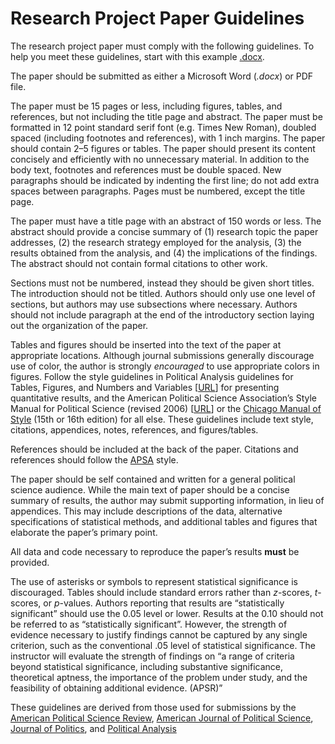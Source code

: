 # Research Project Paper Guidelines

The research project paper must comply with the following guidelines. To help you meet these guidelines, start with this example [.docx](/files/example-manuscript.docx).

The paper should be submitted as either a Microsoft Word (*.docx*) or PDF file.

The paper must be 15 pages or less, including figures, tables, and references, but not including the title page and abstract. The paper must be formatted in 12 point standard serif font (e.g. Times New Roman), doubled spaced (including footnotes and references), with 1 inch margins. The paper should contain 2--5 figures or tables. The paper should present its content concisely and efficiently with no unnecessary material. In addition to the body text, footnotes and references must be double spaced. New paragraphs should be indicated by indenting the first line; do not add extra spaces between paragraphs. Pages must be numbered, except the title page.

The paper must have a title page with an abstract of 150 words or less. The abstract should provide a concise summary of (1) research topic the paper addresses, (2) the research strategy employed for the analysis, (3) the results obtained from the analysis, and (4) the implications of the findings. The abstract should not contain formal citations to other work.

Sections must not be numbered, instead they should be given short titles. The introduction should not be titled. Authors should only use one level of sections, but authors may use subsections where necessary. Authors should not include paragraph at the end of the introductory section laying out the organization of the paper.

Tables and figures should be inserted into the text of the paper at appropriate locations. Although journal submissions generally discourage use of color, the author is strongly *encouraged* to use appropriate colors in figures. Follow the style guidelines in  Political Analysis guidelines for Tables, Figures, and Numbers and Variables [[URL](http://www.oxfordjournals.org/our_journals/polana/for_authors/general.html)] for presenting quantitative results, and the American Political Science Association's Style Manual for Political Science (revised 2006) [[URL](http://www.apsanet.org/Portals/54/APSA%20Files/publications/APSAStyleManual2006.pdf)] or the [Chicago Manual of Style](http://www.chicagomanualofstyle.org/search.epl) (15th or 16th edition) for all else. These guidelines include text style, citations, appendices, notes, references, and figures/tables.

References should be included at the back of the paper. Citations and references should follow the [APSA](http://www.apsanet.org/Portals/54/APSA%20Files/publications/APSAStyleManual2006.pdf) style.

The paper should be self contained and written for a general political science audience.
While the main text of paper should be a concise summary of results, the author may submit supporting information, in lieu of appendices. This may include descriptions of the data, alternative specifications of statistical methods, and additional tables and figures that elaborate the paper's primary point.

All data and code necessary to reproduce the paper's results **must** be provided.

The use of asterisks or symbols to represent statistical significance is discouraged. Tables should include standard errors rather than $z$-scores, $t$-scores, or $p$-values. Authors reporting that results are "statistically significant" should use the 0.05 level or lower. Results at the 0.10 should not be referred to as "statistically significant". However, the strength of evidence necessary to justify findings cannot be captured by any single criterion, such as the conventional .05 level of statistical significance. The instructor will evaluate the strength of findings on "a range of criteria beyond statistical significance, including substantive significance, theoretical aptness, the importance of the problem under study, and the feasibility of obtaining additional evidence. (APSR)"

These guidelines are derived from those used for submissions by the [American Political Science Review](http://www.apsanet.org/apsrsubmissions), [American Journal of Political Science](http://ajps.org/guidelines-for-manuscripts/), [Journal of Politics](http://www.journals.uchicago.edu/journals/jop/instruct), and [Political Analysis](http://www.oxfordjournals.org/our_journals/polana/for_authors/general.html)
